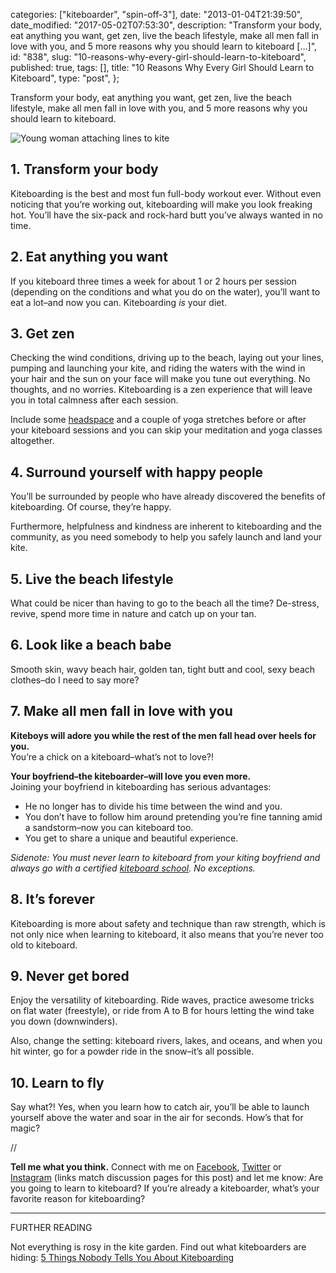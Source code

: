 
  categories: ["kiteboarder", "spin-off-3"],
  date: "2013-01-04T21:39:50",
  date_modified: "2017-05-02T07:53:30",
  description:
    "Transform your body, eat anything you want, get zen, live the beach lifestyle, make all men fall in love with you, and 5 more reasons why you should learn to kiteboard […]",
  id: "838",
  slug: "10-reasons-why-every-girl-should-learn-to-kiteboard",
  published: true,
  tags: [],
  title: "10 Reasons Why Every Girl Should Learn to Kiteboard",
  type: "post",
};


Transform your body, eat anything you want, get zen, live the beach lifestyle, make all men fall in love with you, and 5 more reasons why you should learn to kiteboard.

![Young woman attaching lines to kite](/pages/tsop/posts/10-reasons-why-every-girl-should-learn-to-kiteboard/kiteboard-attaching-lines.jpg)

## 1. Transform your body

Kiteboarding is the best and most fun full-body workout ever. Without even noticing that you’re working out, kiteboarding will make you look freaking hot. You’ll have the six-pack and rock-hard butt you’ve always wanted in no time.

## 2. Eat anything you want

If you kiteboard three times a week for about 1 or 2 hours per session (depending on the conditions and what you do on the water), you’ll want to eat a lot–and now you can. Kiteboarding _is_ your diet.

## 3. Get zen

Checking the wind conditions, driving up to the beach, laying out your lines, pumping and launching your kite, and riding the waters with the wind in your hair and the sun on your face will make you tune out everything. No thoughts, and no worries. Kiteboarding is a zen experience that will leave you in total calmness after each session.

Include some [headspace](https://www.headspace.com/) and a couple of yoga stretches before or after your kiteboard sessions and you can skip your meditation and yoga classes altogether.

## 4. Surround yourself with happy people

You’ll be surrounded by people who have already discovered the benefits of kiteboarding. Of course, they’re happy.

Furthermore, helpfulness and kindness are inherent to kiteboarding and the community, as you need somebody to help you safely launch and land your kite.

## 5. Live the beach lifestyle

What could be nicer than having to go to the beach all the time? De-stress, revive, spend more time in nature and catch up on your tan.

## 6. Look like a beach babe

Smooth skin, wavy beach hair, golden tan, tight butt and cool, sexy beach clothes–do I need to say more?

## 7. Make all men fall in love with you

**Kiteboys will adore you while the rest of the men fall head over heels for you.**\
You’re a chick on a kiteboard–what’s not to love?!

**Your boyfriend–the kiteboarder–will love you even more.**\
Joining your boyfriend in kiteboarding has serious advantages:

- He no longer has to divide his time between the wind and you.
- You don’t have to follow him around pretending you’re fine tanning amid a sandstorm–now you can kiteboard too.
- You get to share a unique and beautiful experience.

_Sidenote: You must never learn to kiteboard from your kiting boyfriend and always go with a certified [kiteboard school](/tsop/posts/find-best-kiteboard-school). No exceptions._

## 8. It’s forever

Kiteboarding is more about safety and technique than raw strength, which is not only nice when learning to kiteboard, it also means that you’re never too old to kiteboard.

## 9. Never get bored

Enjoy the versatility of kiteboarding. Ride waves, practice awesome tricks on flat water (freestyle), or ride from A to B for hours letting the wind take you down (downwinders).

Also, change the setting: kiteboard rivers, lakes, and oceans, and when you hit winter, go for a powder ride in the snow–it’s all possible.

## 10. Learn to fly

Say what?! Yes, when you learn how to catch air, you’ll be able to launch yourself above the water and soar in the air for seconds. How’s that for magic?

//

**Tell me what you think.** Connect with me on [Facebook](https://www.facebook.com/thespinoffproject/photos/a.496290203736203.116470.443190319046192/814826485215905/), [Twitter](https://twitter.com/mirhamasala/status/512563805159948288) or [Instagram](http://instagram.com/p/uDtXPLEyBm/) (links match discussion pages for this post) and let me know: Are you going to learn to kiteboard? If you’re already a kiteboarder, what’s your favorite reason for kiteboarding?

---

FURTHER READING

Not everything is rosy in the kite garden. Find out what kiteboarders are hiding: [5 Things Nobody Tells You About Kiteboarding](/tsop/posts/5-things-nobody-tells-you-about-kiteboarding/)
